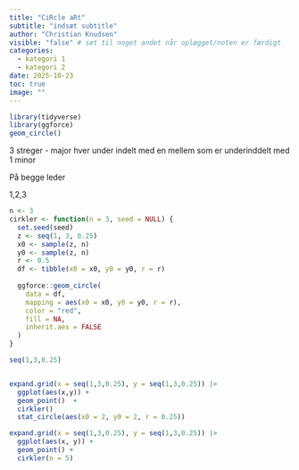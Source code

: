 ```yaml
---
title: "CiRcle aRt"
subtitle: "indsæt subtitle"
author: "Christian Knudsen"
visible: "false" # sæt til noget andet når oplægget/noten er færdigt
categories:
  - kategori 1
  - kategori 2
date: 2025-10-23
toc: true
image: ""
---
```




```r
library(tidyverse)
library(ggforce)
geom_circle()

```


3 streger - major
hver under indelt med en mellem
som er underinddelt med 1 minor

På begge leder

1,2,3

```r
n <- 3
cirkler <- function(n = 3, seed = NULL) {
  set.seed(seed)
  z <- seq(1, 3, 0.25)
  x0 <- sample(z, n)
  y0 <- sample(z, n)
  r <- 0.5
  df <- tibble(x0 = x0, y0 = y0, r = r)
  
  ggforce::geom_circle(
    data = df,
    mapping = aes(x0 = x0, y0 = y0, r = r),
    color = "red",
    fill = NA,
    inherit.aes = FALSE
  )
}
```


```r
seq(1,3,0.25)


expand.grid(x = seq(1,3,0.25), y = seq(1,3,0.25)) |> 
  ggplot(aes(x,y)) +
  geom_point()  +
  cirkler()
  stat_circle(aes(x0 = 2, y0 = 2, r = 0.25))

```



```r
expand.grid(x = seq(1,3,0.25), y = seq(1,3,0.25)) |>
  ggplot(aes(x, y)) +
  geom_point() +
  cirkler(n = 5)
```
